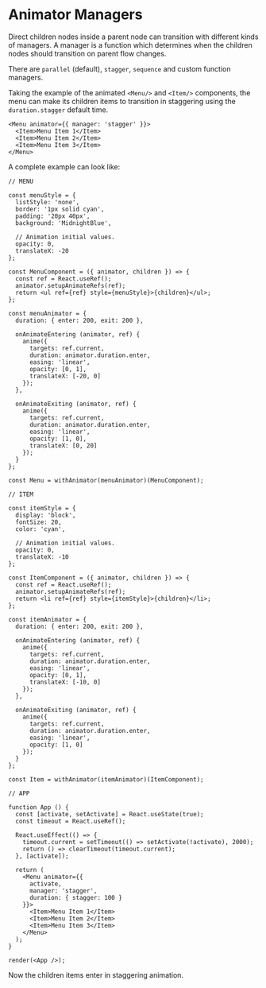 
# Animator Managers

Direct children nodes inside a parent node can transition with different kinds
of managers. A manager is a function which determines when the children nodes
should transition on parent flow changes.

There are `parallel` (default), `stagger`, `sequence` and custom function managers.

Taking the example of the animated `<Menu/>` and `<Item/>` components, the
menu can make its children items to transition in staggering using the `duration.stagger`
default time.

```tsx
<Menu animator={{ manager: 'stagger' }}>
  <Item>Menu Item 1</Item>
  <Item>Menu Item 2</Item>
  <Item>Menu Item 3</Item>
</Menu>
```

A complete example can look like:

```arwes_sandbox
// MENU

const menuStyle = {
  listStyle: 'none',
  border: '1px solid cyan',
  padding: '20px 40px',
  background: 'MidnightBlue',

  // Animation initial values.
  opacity: 0,
  translateX: -20
};

const MenuComponent = ({ animator, children }) => {
  const ref = React.useRef();
  animator.setupAnimateRefs(ref);
  return <ul ref={ref} style={menuStyle}>{children}</ul>;
};

const menuAnimator = {
  duration: { enter: 200, exit: 200 },

  onAnimateEntering (animator, ref) {
    anime({
      targets: ref.current,
      duration: animator.duration.enter,
      easing: 'linear',
      opacity: [0, 1],
      translateX: [-20, 0]
    });
  },

  onAnimateExiting (animator, ref) {
    anime({
      targets: ref.current,
      duration: animator.duration.enter,
      easing: 'linear',
      opacity: [1, 0],
      translateX: [0, 20]
    });
  }
};

const Menu = withAnimator(menuAnimator)(MenuComponent);

// ITEM

const itemStyle = {
  display: 'block',
  fontSize: 20,
  color: 'cyan',

  // Animation initial values.
  opacity: 0,
  translateX: -10
};

const ItemComponent = ({ animator, children }) => {
  const ref = React.useRef();
  animator.setupAnimateRefs(ref);
  return <li ref={ref} style={itemStyle}>{children}</li>;
};

const itemAnimator = {
  duration: { enter: 200, exit: 200 },

  onAnimateEntering (animator, ref) {
    anime({
      targets: ref.current,
      duration: animator.duration.enter,
      easing: 'linear',
      opacity: [0, 1],
      translateX: [-10, 0]
    });
  },

  onAnimateExiting (animator, ref) {
    anime({
      targets: ref.current,
      duration: animator.duration.enter,
      easing: 'linear',
      opacity: [1, 0]
    });
  }
};

const Item = withAnimator(itemAnimator)(ItemComponent);

// APP

function App () {
  const [activate, setActivate] = React.useState(true);
  const timeout = React.useRef();

  React.useEffect(() => {
    timeout.current = setTimeout(() => setActivate(!activate), 2000);
    return () => clearTimeout(timeout.current);
  }, [activate]);

  return (
    <Menu animator={{
      activate,
      manager: 'stagger',
      duration: { stagger: 100 }
    }}>
      <Item>Menu Item 1</Item>
      <Item>Menu Item 2</Item>
      <Item>Menu Item 3</Item>
    </Menu>
  );
}

render(<App />);
```

Now the children items enter in staggering animation.
